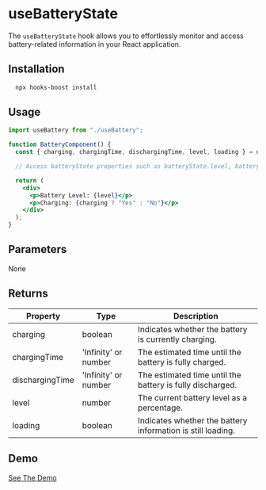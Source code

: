 # useBatteryState

The `useBatteryState` hook allows you to effortlessly monitor and access battery-related information in your React application.

## Installation


```bash copy
  npx hooks-boost install
```

## Usage

```jsx
import useBattery from "./useBattery";

function BatteryComponent() {
  const { charging, chargingTime, dischargingTime, level, loading } = useBattery();

  // Access batteryState properties such as batteryState.level, batteryState.charging, etc.

  return (
    <div>
      <p>Battery Level: {level}</p>
      <p>Charging: {charging ? "Yes" : "No"}</p>
    </div>
  );
}
```

## Parameters

None

## Returns

| Property           | Type             | Description                                      |
| ------------------ | ----------------- | ------------------------------------------------ |
| charging           | boolean  | Indicates whether the battery is currently charging. |
| chargingTime     | 'Infinity' or number | The estimated time until the battery is fully charged. |
| dischargingTime   |'Infinity' or number| The estimated time until the battery is fully discharged. |
| level     |  number         | The current battery level as a percentage.         |
| loading            | boolean   | Indicates whether the battery information is still loading.  |



## Demo 

[See The Demo](https://codesandbox.io/p/sandbox/usebatterystate-2t4qw6?file=%2Fapp%2Fpage.tsx%3A1%2C1)